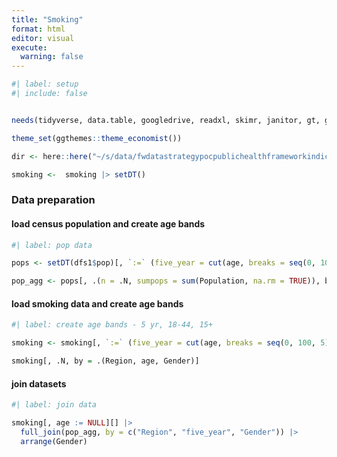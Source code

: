 ```yaml
---
title: "Smoking"
format: html
editor: visual
execute: 
  warning: false
---
```


```r
#| label: setup
#| include: false


needs(tidyverse, data.table, googledrive, readxl, skimr, janitor, gt, gtsummary, collapsibleTree, PHEindicatormethods, ggthemes, sf, tmap, ggspatial, curl, raster, stars)

theme_set(ggthemes::theme_economist())

dir <- here::here("~/s/data/fwdatastrategypocpublichealthframeworkindicators")

smoking <-  smoking |> setDT()


```

### Data preparation

#### load census population  and create age bands

```r
#| label: pop data

pops <- setDT(dfs1$pop)[, `:=` (five_year = cut(age, breaks = seq(0, 100, 5), right = FALSE), `18-44` = between(age, 18, 44), `15+` = age >= 15)][]

pop_agg <- pops[, .(n = .N, sumpops = sum(Population, na.rm = TRUE)), by = .(Region, five_year, `18-44`, `15+`,  Gender)]

```

#### load smoking data and create age bands

```r
#| label: create age bands - 5 yr, 18-44, 15+

smoking <- smoking[, `:=` (five_year = cut(age, breaks = seq(0, 100, 5), right = FALSE), `18-44` = between(age, 18, 44), `15+` = age >= 15)][]

smoking[, .N, by = .(Region, age, Gender)]

```

#### join datasets

```r
#| label: join data

smoking[, age := NULL][] |>
  full_join(pop_agg, by = c("Region", "five_year", "Gender")) |>
  arrange(Gender)

```


